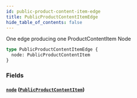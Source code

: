 ```yaml
---
id: public-product-content-item-edge
title: PublicProductContentItemEdge
hide_table_of_contents: false
---
```



One edge producing one ProductContentItem Node

```graphql
type PublicProductContentItemEdge {
  node: PublicProductContentItem
}
```


### Fields

#### [`node`](#) ([`PublicProductContentItem`](/demand/api/graphql-storefront/reference/objects/public-product-content-item))






